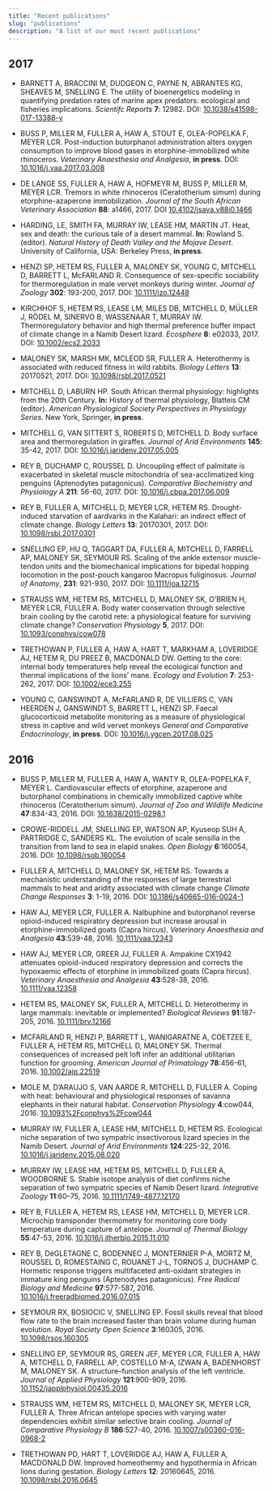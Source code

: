 ```yaml
---
title: "Recent publications"
slug: "publications"
description: "A list of our most recent publications"
---
```


## 2017

- BARNETT A, BRACCINI M, DUDGEON C, PAYNE N, ABRANTES KG, SHEAVES M, SNELLING E. The utility of bioenergetics modeling in quantifying predation rates of marine apex predators: ecological and fisheries implications.
_Scientifc Reports_ **7**: 12982. DOI: [10.1038/s41598-017-13388-y](https://dx.doi.org/10.1038/s41598-017-13388-y){target="_blank"}

- BUSS P, MILLER M, FULLER A, HAW A, STOUT E, OLEA-POPELKA F, MEYER LCR. 
Post-induction butorphanol administration alters oxygen consumption to improve blood gases in etorphine-immobilized white rhinoceros. 
_Veterinary Anaesthesia and Analgesia_, **in press**. DOI:
[10.1016/j.vaa.2017.03.008](https://dx.doi.org/10.1016/j.vaa.2017.03.008){target="_blank"}

- DE LANGE SS, FULLER A, HAW A, HOFMEYR M, BUSS P, MILLER M, MEYER LCR.
Tremors in white rhinoceros (Ceratotherium simum) during etorphine-azaperone immobilization. 
_Journal of the South African Veterinary Association_ **88**: a1466, 2017. DOI [10.4102/jsava.v88i0.1466](https://dx.doi.org/10.4102/jsava.v88i0.1466){target="_blank"}

- HARDING, LE, SMITH FA, MURRAY IW, LEASE HM, MARTIN JT. Heat, sex and death: the curious tale of a desert mammal. **In:** Rowland S. (editor). _Natural History of Death Valley and the Mojave Desert_. University of California, USA: Berkeley Press, **in press**.

- HENZI SP, HETEM RS, FULLER A, MALONEY SK, YOUNG C, MITCHELL D, BARRETT L, McFARLAND R.
Consequence of sex-specific sociability for thermoregulation in male vervet monkeys during winter.
_Journal of Zoology_ **302**: 193-200, 2017. DOI: [10.1111/jzo.12448](https://doi.org/10.1111/jzo.12448){target="_blank"}

- KIRCHHOF S, HETEM RS, LEASE LM, MILES DB, MITCHELL D, MÜLLER J, RÖDEL M, SINERVO B, WASSENAAR T, MURRAY IW.
Thermoregulatory behavior and high thermal preference buffer impact of climate change in a Namib Desert lizard.
_Ecosphere_ **8**: e02033, 2017. DOI: [10.1002/ecs2.2033](https://doi.org/10.1002/ecs2.2033){target="_blank"}

- MALONEY SK, MARSH MK, MCLEOD SR, FULLER A. 
Heterothermy is associated with reduced fitness in wild rabbits. 
_Biology Letters_ **13**: 20170521, 2017. DOI: [10.1098/rsbl.2017.0521](https://doi.org/10.1098/rsbl.2017.0521){target="_blank"}

- MITCHELL D, LABURN HP.
South African thermal physiology: highlights from the 20th Century. **In:** History of thermal physiology, Blatteis CM (editor). _American Physiological Society Perspectives in Physiology Series_. New York, Springer, **in press**. 

- MITCHELL G, VAN SITTERT S, ROBERTS D, MITCHELL D.
Body surface area and thermoregulation in giraffes.
_Journal of Arid Environments_ **145**: 35-42, 2017. DOI: [10.1016/j.jaridenv.2017.05.005](https://doi.org/10.1016/j.jaridenv.2017.05.005){target="_blank"}

- REY B, DUCHAMP C, ROUSSEL D. 
Uncoupling effect of palmitate is exacerbated in skeletal muscle mitochondria of sea-acclimatized king penguins (Aptenodytes patagonicus). 
_Comparative Biochemistry and Physiology A_ **211**: 56-60, 2017. DOI: [10.1016/j.cbpa.2017.06.009](https://doi.org/10.1016/j.cbpa.2017.06.009){target="_blank"}

- REY B, FULLER A, MITCHELL D, MEYER LCR, HETEM RS.
Drought-induced starvation of aardvarks in the Kalahari: an indirect effect of climate change.
_Biology Letters_ **13**: 20170301, 2017. DOI: [10.1098/rsbl.2017.0301](https://dx.doi.org/10.1098/rsbl.2017.0301){target="_blank"}

- SNELLING EP, HU Q, TAGGART DA, FULLER A, MITCHELL D, FARRELL AP, MALONEY SK, SEYMOUR RS.
Scaling of the ankle extensor muscle-tendon units and the biomechanical implications for bipedal hopping locomotion in the post-pouch kangaroo Macropus fuliginosus.
_Journal of Anatomy_, **231**: 921-930, 2017. DOI: [10.1111/joa.12715](https://doi.org/10.1111/joa.12715){target="_blank"}

- STRAUSS WM, HETEM RS, MITCHELL D, MALONEY SK, O’BRIEN H, MEYER LCR, FULLER A.
Body water conservation through selective brain cooling by the carotid rete: a physiological feature for surviving climate change?
_Conservation Physiology_ **5**, 2017. DOI: [10.1093/conphys/cow078](https://doi.org/10.1093/conphys/cow078){target="_blank"}

- TRETHOWAN P, FULLER A, HAW A, HART T, MARKHAM A, LOVERIDGE AJ, HETEM R, DU PREEZ B, MACDONALD DW. 
Getting to the core: internal body temperatures help reveal the ecological function and thermal implications of the lions’ mane.
_Ecology and Evolution_ **7**: 253-262, 2017. DOI: [10.1002/ece3.255](https://doi.org/10.1002/ece3.2556){target="_blank"}

- YOUNG C, GANSWINDT A, McFARLAND R, DE VILLIERS C, VAN HEERDEN J, GANSWINDT S, BARRETT L, HENZI SP.
Faecal glucocorticoid metabolite monitoring as a measure of physiological stress in captive and wild vervet monkeys
_General and Comparative Endocrinology_, **in press**. DOI: [10.1016/j.ygcen.2017.08.025](https://doi.org/10.1016/j.ygcen.2017.08.025){target="_blank"}


## 2016

- BUSS P, MILLER M, FULLER A, HAW A, WANTY R, OLEA-POPELKA F, MEYER L. 
Cardiovascular effects of etorphine, azaperone and butorphanol combinations in chemically immobilized captive white rhinoceros (Ceratotherium simum).
_Journal of Zoo and Wildlife Medicine_ **47**:834-43, 2016. DOI: 
[10.1638/2015-0298.1](https://doi.org/10.1638/2015-0298.1){target="_blank"}

- CROWE-RIDDELL JM, SNELLING EP, WATSON AP, Kyuseop SUH A, PARTRIDGE C, SANDERS KL.
The evolution of scale sensilla in the transition from land to sea in elapid snakes.
_Open Biology_ **6**:160054, 2016. DOI:
[10.1098/rsob.160054](https://doi.org/10.1098/rsob.160054){target="_blank"}

- FULLER A, MITCHELL D, MALONEY SK, HETEM RS.
Towards a mechanistic understanding of the responses of large terrestrial mammals to heat and aridity associated with climate change
_Climate Change Responses_ **3**: 1-19, 2016. DOI:
[10.1186/s40665-016-0024-1](https://doi.org/10.1186/s40665-016-0024-1){target="_blank"}

- HAW AJ, MEYER LCR, FULLER A.
Nalbuphine and butorphanol reverse opioid-induced respiratory depression but increase arousal in etorphine-immobilized goats (Capra hircus).
_Veterinary Anaesthesia and Analgesia_ **43**:539-48, 2016.
[10.1111/vaa.12343](https://doi.org/10.1111/vaa.12343){target="_blank"}

- HAW AJ, MEYER LCR, GREER JJ, FULLER A.
Ampakine CX1942 attenuates opioid-induced respiratory depression and corrects the hypoxaemic effects of etorphine in immobilized goats (Capra hircus).
_Veterinary Anaesthesia and Analgesia_ **43**:528-38, 2016.
[10.1111/vaa.12358](http://dx.doi.org/10.1111/vaa.12358){target="_blank"}

- HETEM RS, MALONEY SK, FULLER A, MITCHELL D.
Heterothermy in large mammals: inevitable or implemented? 
_Biological Reviews_ **91**:187-205, 2016.
[10.1111/brv.12166](https://doi.org/10.1111/brv.12166){target="_blank"}

- MCFARLAND R, HENZI P, BARRETT L, WANIGARATNE A, COETZEE E, FULLER A, HETEM RS, MITCHELL D, MALONEY SK.
Thermal consequences of increased pelt loft infer an additional utilitarian function for grooming.
_American Journal of Primatology_ **78**:456-61, 2016.
[10.1002/ajp.22519](https://doi.org/10.1002/ajp.22519){target="_blank"}

- MOLE M, D'ARAUJO S, VAN AARDE R, MITCHELL D, FULLER A.
Coping with heat: behavioural and physiological responses of savanna elephants in their natural habitat.
_Conservation Physiology_ **4**:cow044, 2016.
[10.1093%2Fconphys%2Fcow044](https://dx.doi.org/10.1093%2Fconphys%2Fcow044){target="_blank"}

- MURRAY IW, FULLER A, LEASE HM, MITCHELL D, HETEM RS.
Ecological niche separation of two sympatric insectivorous lizard species in the Namib Desert.
_Journal of Arid Environments_ **124**:225-32, 2016.
[10.1016/j.jaridenv.2015.08.020](https://doi.org/10.1016/j.jaridenv.2015.08.020){target="_blank"}

- MURRAY IW, LEASE HM, HETEM RS, MITCHELL D, FULLER A, WOODBORNE S.
Stable isotope analysis of diet confirms niche separation of two sympatric species of Namib Desert lizard.
_Integrative Zoology_ **11**:60–75, 2016.
[10.1111/1749-4877.12170](https://doi.org/10.1111/1749-4877.12170){target="_blank"}

- REY B, FULLER A, HETEM RS, LEASE HM, MITCHELL D, MEYER LCR. 
Microchip transponder thermometry for monitoring core body temperature during capture of antelope.
_Journal of Thermal Biology_ **55**:47-53, 2016.
[10.1016/j.jtherbio.2015.11.010](https://doi.org/10.1016/j.jtherbio.2015.11.010){target="_blank"}

- REY B, DéGLETAGNE C, BODENNEC J, MONTERNIER P-A, MORTZ M, ROUSSEL D, ROMESTAING C, ROUANET J-L, TORNOS J, DUCHAMP C.
Hormetic response triggers multifaceted anti-oxidant strategies in immature king penguins (Aptenodytes patagonicus).
_Free Radical Biology and Medicine_ **97**:577-587, 2016.
[10.1016/j.freeradbiomed.2016.07.015](https://doi.org/10.1016/j.freeradbiomed.2016.07.015){target="_blank"}

- SEYMOUR RX, BOSIOCIC V, SNELLING EP.
Fossil skulls reveal that blood flow rate to the brain increased faster than brain volume during human evolution.
_Royal Society Open Science_ **3**:160305, 2016.
[10.1098/rsos.160305](https://doi.org/10.1098/rsos.160305){target="_blank"}

- SNELLING EP, SEYMOUR RS, GREEN JEF, MEYER LCR, FULLER A, HAW A, MITCHELL D, FARRELL AP, COSTELLO M-A, IZWAN A, BADENHORST M, MALONEY SK.
A structure–function analysis of the left ventricle. 
_Journal of Applied Physiology_ **121**:900-909, 2016.
[10.1152/japplphysiol.00435.2016](https://doi.org/10.1152/japplphysiol.00435.2016){target="_blank"}

- STRAUSS WM, HETEM RS, MITCHELL D, MALONEY SK, MEYER LCR, FULLER A.
Three African antelope species with varying water dependencies exhibit similar selective brain cooling. 
_Journal of Comparative Physiology B_ **186**:527-40, 2016. 
[10.1007/s00360-016-0968-2](https://doi.org/10.1007/s00360-016-0968-2){target="_blank"}

- TRETHOWAN PD, HART T, LOVERIDGE AJ, HAW A, FULLER A, MACDONALD DW.
Improved homeothermy and hypothermia in African lions during gestation. 
_Biology Letters_ **12**: 20160645, 2016.
[10.1098/rsbl.2016.0645](https://doi.org/10.1098/rsbl.2016.0645){target="_blank"}
